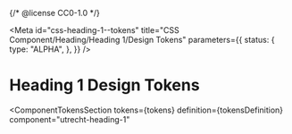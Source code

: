 {/* @license CC0-1.0 */}


<Meta
  id="css-heading-1--tokens"
  title="CSS Component/Heading/Heading 1/Design Tokens"
  parameters={{
    status: {
      type: "ALPHA",
    },
  }}
/>

# Heading 1 Design Tokens

<ComponentTokensSection
  tokens={tokens}
  definition={tokensDefinition}
  component="utrecht-heading-1"
></ComponentTokensSection>
